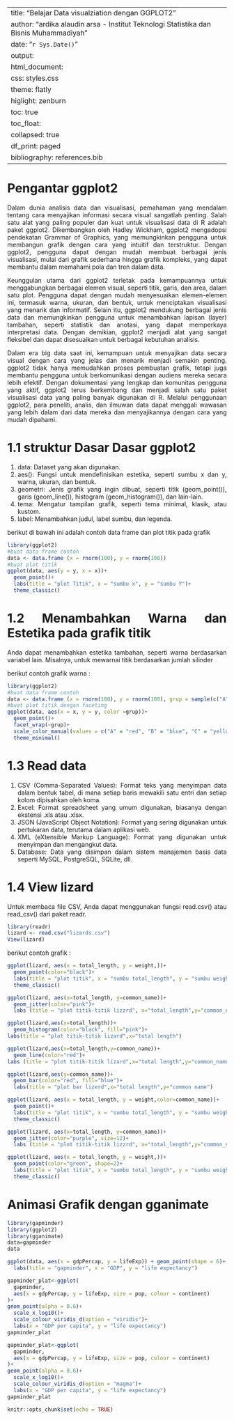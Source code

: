 
---
title: "Belajar Data visualziation dengan GGPLOT2"
author: "ardika alaudin arsa - Institut Teknologi Statistika dan Bisnis Muhammadiyah"
date: "`r Sys.Date()`"
output: 
  html_document:
    css: styles.css
    theme: flatly
    higlight: zenburn
    toc: true
    toc_float:
      collapsed: true
    df_print: paged
bibliography: references.bib
---


# Pengantar ggplot2

Dalam dunia analisis data dan visualisasi, pemahaman yang mendalam tentang cara menyajikan informasi secara visual sangatlah penting. Salah satu alat yang paling populer dan kuat untuk visualisasi data di R adalah paket ggplot2. Dikembangkan oleh Hadley Wickham, ggplot2 mengadopsi pendekatan Grammar of Graphics, yang memungkinkan pengguna untuk membangun grafik dengan cara yang intuitif dan terstruktur. Dengan ggplot2, pengguna dapat dengan mudah membuat berbagai jenis visualisasi, mulai dari grafik sederhana hingga grafik kompleks, yang dapat membantu dalam memahami pola dan tren dalam data.

Keunggulan utama dari ggplot2 terletak pada kemampuannya untuk menggabungkan berbagai elemen visual, seperti titik, garis, dan area, dalam satu plot. Pengguna dapat dengan mudah menyesuaikan elemen-elemen ini, termasuk warna, ukuran, dan bentuk, untuk menciptakan visualisasi yang menarik dan informatif. Selain itu, ggplot2 mendukung berbagai jenis data dan memungkinkan pengguna untuk menambahkan lapisan (layer) tambahan, seperti statistik dan anotasi, yang dapat memperkaya interpretasi data. Dengan demikian, ggplot2 menjadi alat yang sangat fleksibel dan dapat disesuaikan untuk berbagai kebutuhan analisis.

Dalam era big data saat ini, kemampuan untuk menyajikan data secara visual dengan cara yang jelas dan menarik menjadi semakin penting. ggplot2 tidak hanya memudahkan proses pembuatan grafik, tetapi juga membantu pengguna untuk berkomunikasi dengan audiens mereka secara lebih efektif. Dengan dokumentasi yang lengkap dan komunitas pengguna yang aktif, ggplot2 terus berkembang dan menjadi salah satu paket visualisasi data yang paling banyak digunakan di R. Melalui penggunaan ggplot2, para peneliti, analis, dan ilmuwan data dapat menggali wawasan yang lebih dalam dari data mereka dan menyajikannya dengan cara yang mudah dipahami.


# 1.1 struktur Dasar Dasar ggplot2

1. data: Dataset yang akan digunakan.
2. aes(): Fungsi untuk mendefinisikan estetika, seperti sumbu x dan y, warna, ukuran, dan                  bentuk.
3. geometri: Jenis grafik yang ingin dibuat, seperti titik (geom_point()), garis (geom_line()),               histogram (geom_histogram()), dan lain-lain.
4. tema: Mengatur tampilan grafik, seperti tema minimal, klasik, atau kustom.
5. label: Menambahkan judul, label sumbu, dan legenda.

  berikut di bawah ini adalah contoh data frame dan plot titik pada grafik
```r
library(ggplot2)
#buat data frame contoh 
data <- data.frame (x = rnorm(100), y = rnorm(100))
#buat plot titik
ggplot(data, aes(y = y, x = x))+
  geom_point()+
  labs(title = "plot Titik", x = "sumbu x", y = "sumbu Y")+
  theme_classic()
```


# 1.2 Menambahkan Warna dan Estetika pada grafik titik

Anda dapat menambahkan estetika tambahan, seperti warna berdasarkan variabel lain. Misalnya, untuk mewarnai titik berdasarkan jumlah silinder

berikut contoh grafik warna :
```r
library(ggplot2)
#buat data frame contoh 
data <- data.frame (x = rnorm(100), y = rnorm(100), grup = sample(c("A", "B", "C", "D"), 100, replace = TRUE))
#buat plot titik dengan faceting
ggplot(data, aes(x = x, y = y, color =grup))+
  geom_point()+
  facet_wrap(~grup)+
  scale_color_manual(values = c("A" = "red", "B" = "blue", "C" = "yellow", "D" = "black"))+
  theme_minimal() 
```

# 1.3 Read data

1. CSV (Comma-Separated Values): Format teks yang menyimpan data dalam bentuk tabel, di mana setiap baris mewakili satu entri dan setiap kolom dipisahkan oleh koma.
2. Excel: Format spreadsheet yang umum digunakan, biasanya dengan ekstensi .xls atau .xlsx.
3. JSON (JavaScript Object Notation): Format yang sering digunakan untuk pertukaran data, terutama dalam aplikasi web.
4. XML (eXtensible Markup Language): Format yang digunakan untuk menyimpan dan mengangkut data.
5. Database: Data yang disimpan dalam sistem manajemen basis data seperti MySQL, PostgreSQL, SQLite, dll.

# 1.4 View lizard

Untuk membaca file CSV, Anda dapat menggunakan fungsi read.csv() atau read_csv() dari paket readr.

```r
library(readr)
lizard <- read.csv("lizards.csv")
View(lizard)
```

berikut contoh grafik :

```r
ggplot(lizard, aes(x = total_length, y = weight,))+
  geom_point(color="black")+
  labs(title = "plot titik", x = "sumbu total_length", y = "sumbu weight")+
  theme_classic()
```


```r
ggplot(lizard, aes(x=total_length, y=common_name))+
  geom_jitter(color="pink")+
  labs (title = "plot titik-titik lizzrd", x="total_length",y="common_name")
```


```r
ggplot(lizard,aes(x=total_length))+
  geom_histogram(color="black", fill="pink")+
labs(title = "plot titik-titik lizard",x="total length")
```

```r
ggplot(lizard,aes(x=total_length,y=common_name))+
  geom_line(color="red")+
labs (title = "plot titik-titik lizard",x="total length",y="common_name")
```

```r
ggplot(lizard,aes(y=common_name))+
  geom_bar(color="red", fill="blue")+
  labs(title = "plot bar lizerd",x="total length",y="common name")
```

```r
ggplot(lizard, aes(x = total_length, y = weight,color=common_name))+
  geom_point()+
  labs(title = "plot titik", x = "sumbu total_length", y = "sumbu weight")+
  theme_classic()
```

```r
ggplot(lizard, aes(x=total_length, y=common_name))+
  geom_jitter(color="purple", size=12)+
  labs (title = "plot titik-titik lizzrd", x="total_length",y="common_name")
```

```r
ggplot(lizard, aes(x = total_length, y = weight,))+
  geom_point(color="green", shape=2)+
  labs(title = "plot titik", x = "sumbu total_length", y = "sumbu weight")+
  theme_classic()
```

# Animasi Grafik dengan gganimate

```r
library(gapminder)
library(ggplot2)
library(gganimate)
data=gapminder
data
```

```r
ggplot(data, aes(x = gdpPercap, y = lifeExp)) + geom_point(shape = 6)+
  labs(title = "gapminder", x = "GDP", y = "life expectancy")
```

```r
gapminder_plat<-ggplot(
  gapminder,
  aes(x = gdpPercap, y = lifeExp, size = pop, colour = continent)
)+
geom_point(alpha = 0.6)+
  scale_x_log10()+
  scale_colour_viridis_d(option = "viridis")+
  labs(x = "GDP per capita", y = "life expectancy")
gapminder_plat
```

```r
gapminder_plat<-ggplot(
  gapminder,
  aes(x = gdpPercap, y = lifeExp, size = pop, colour = continent)
)+
geom_point(alpha = 0.6)+
  scale_x_log10()+
  scale_colour_viridis_d(option = "magma")+
  labs(x = "GDP per capita", y = "life expectancy")
gapminder_plat
```

```{=html}
<style>
body{
text-align: justify}
</style>
```
```r
knitr::opts_chunk$set(echo = TRUE)
```